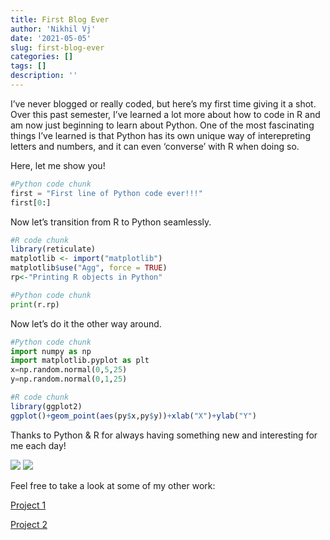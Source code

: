 ```yaml
---
title: First Blog Ever
author: 'Nikhil Vj'
date: '2021-05-05'
slug: first-blog-ever
categories: []
tags: []
description: ''
---
```

I've never blogged or really coded, but here's my first time giving it a shot. Over this past semester, I've learned a lot more about how to code in R and am now just beginning to learn about Python. One of the most fascinating things I've learned is that Python has its own unique way of interepreting letters and numbers, and it can even 'converse' with R when doing so. 

Here, let me show you!

```python
#Python code chunk
first = "First line of Python code ever!!!"
first[0:]
```
Now let's transition from R to Python seamlessly.
```r
#R code chunk
library(reticulate)
matplotlib <- import("matplotlib")
matplotlib$use("Agg", force = TRUE)
rp<-"Printing R objects in Python"
```
```python
#Python code chunk
print(r.rp)
```
Now let's do it the other way around.
```python
#Python code chunk
import numpy as np
import matplotlib.pyplot as plt
x=np.random.normal(0,5,25)
y=np.random.normal(0,1,25)
```

```r
#R code chunk
library(ggplot2)
ggplot()+geom_point(aes(py$x,py$y))+xlab("X")+ylab("Y")
```

Thanks to Python & R for always having something new and interesting for me each day!

![](https://upload.wikimedia.org/wikipedia/commons/c/c3/Python-logo-notext.svg)
![](https://www.rstudio.com/wp-content/uploads/2018/10/RStudio-Logo-Flat.png)

Feel free to take a look at some of my other work:

[Project 1](/project/project1/)

[Project 2](/project/project2/)
